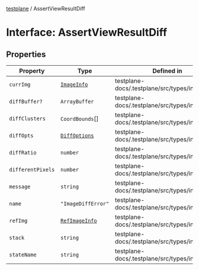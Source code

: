 [testplane](../README.mdx) / AssertViewResultDiff

# Interface: AssertViewResultDiff

## Properties

| Property | Type | Defined in |
| ------ | ------ | ------ |
| `currImg` | [`ImageInfo`](ImageInfo.mdx) | testplane-docs/.testplane/src/types/index.ts:83 |
| `diffBuffer?` | `ArrayBuffer` | testplane-docs/.testplane/src/types/index.ts:84 |
| `diffClusters` | `CoordBounds`[] | testplane-docs/.testplane/src/types/index.ts:85 |
| `diffOpts` | [`DiffOptions`](DiffOptions.mdx) | testplane-docs/.testplane/src/types/index.ts:86 |
| `diffRatio` | `number` | testplane-docs/.testplane/src/types/index.ts:93 |
| `differentPixels` | `number` | testplane-docs/.testplane/src/types/index.ts:92 |
| `message` | `string` | testplane-docs/.testplane/src/types/index.ts:87 |
| `name` | `"ImageDiffError"` | testplane-docs/.testplane/src/types/index.ts:88 |
| `refImg` | [`RefImageInfo`](RefImageInfo.mdx) | testplane-docs/.testplane/src/types/index.ts:89 |
| `stack` | `string` | testplane-docs/.testplane/src/types/index.ts:90 |
| `stateName` | `string` | testplane-docs/.testplane/src/types/index.ts:91 |
